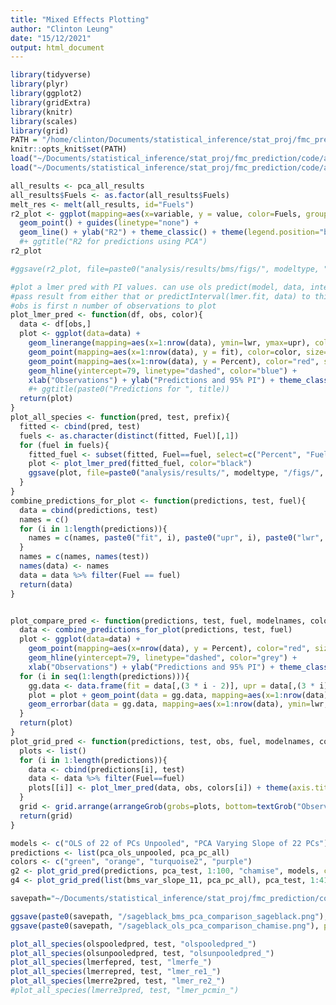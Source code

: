 ```yaml
---
title: "Mixed Effects Plotting"
author: "Clinton Leung"
date: "15/12/2021"
output: html_document
---
```

```r
library(tidyverse)
library(plyr)
library(ggplot2)
library(gridExtra)
library(knitr)
library(scales)
library(grid)
PATH = "/home/clinton/Documents/statistical_inference/stat_proj/fmc_prediction/code"
knitr::opts_knit$set(PATH)
load("~/Documents/statistical_inference/stat_proj/fmc_prediction/code/analysis/results/pca/pca_prediction_results_only.RData")
load("~/Documents/statistical_inference/stat_proj/fmc_prediction/code/analysis/results/bms/bms_prediction_results_only.RData")
```


```r
all_results <- pca_all_results
all_results$Fuels <- as.factor(all_results$Fuels)
melt_res <- melt(all_results, id="Fuels")
r2_plot <- ggplot(mapping=aes(x=variable, y = value, color=Fuels, group=Fuels, linetype = ifelse(Fuels == "Total","dashed","solid")), data=melt_res) +
  geom_point() + guides(linetype="none") + 
  geom_line() + ylab("R2") + theme_classic() + theme(legend.position="bottom", legend.margin=margin(), legend.box="vertical",  axis.title.x=element_blank()) + guides(colour = guide_legend(nrow = 3))
  #+ ggtitle("R2 for predictions using PCA")
r2_plot

#ggsave(r2_plot, file=paste0("analysis/results/bms/figs/", modeltype, "_R2.png"), width=18, height=10, units="cm")

```
```r
#plot a lmer pred with PI values. can use ols predict(model, data, interval="confidence)
#pass result from either that or predictInterval(lmer.fit, data) to this function
#obs is first n number of observations to plot
plot_lmer_pred <- function(df, obs, color){
  data <- df[obs,]
  plot <- ggplot(data=data) +
    geom_linerange(mapping=aes(x=1:nrow(data), ymin=lwr, ymax=upr), color="black", alpha=0.5) +
    geom_point(mapping=aes(x=1:nrow(data), y = fit), color=color, size=1) +
    geom_point(mapping=aes(x=1:nrow(data), y = Percent), color="red", size=1) +
    geom_hline(yintercept=79, linetype="dashed", color="blue") + 
    xlab("Observations") + ylab("Predictions and 95% PI") + theme_classic()
    #+ ggtitle(paste0("Predictions for ", title)) 
  return(plot)
}
plot_all_species <- function(pred, test, prefix){
  fitted <- cbind(pred, test)
  fuels <- as.character(distinct(fitted, Fuel)[,1])
  for (fuel in fuels){
    fitted_fuel <- subset(fitted, Fuel==fuel, select=c("Percent", "Fuel", "fit", "upr", "lwr"))
    plot <- plot_lmer_pred(fitted_fuel, color="black")
    ggsave(plot, file=paste0("analysis/results/", modeltype, "/figs/", prefix, fuel, ".png"), width=14, height=10, units="cm")
  }
}
combine_predictions_for_plot <- function(predictions, test, fuel){
  data = cbind(predictions, test)
  names = c()
  for (i in 1:length(predictions)){
    names = c(names, paste0("fit", i), paste0("upr", i), paste0("lwr", i))
  }
  names = c(names, names(test))
  names(data) <- names
  data = data %>% filter(Fuel == fuel)
  return(data)
}


plot_compare_pred <- function(predictions, test, fuel, modelnames, colors){
  data <- combine_predictions_for_plot(predictions, test, fuel)
  plot <- ggplot(data=data) +
    geom_point(mapping=aes(x=nrow(data), y = Percent), color="red", size=1) +
    geom_hline(yintercept=79, linetype="dashed", color="grey") + 
    xlab("Observations") + ylab("Predictions and 95% PI") + theme_classic()
  for (i in seq(1:length(predictions))){
    gg.data <- data.frame(fit = data[,(3 * i - 2)], upr = data[,(3 * i)], lwr = data[,(3 * i - 1)])
    plot = plot + geom_point(data = gg.data, mapping=aes(x=1:nrow(data), y = fit), color = colors[i], size=1) +
    geom_errorbar(data = gg.data, mapping=aes(x=1:nrow(data), ymin=lwr, ymax=upr), color = colors[i], width=0.5, alpha=0.6)
  }
  return(plot)
}
plot_grid_pred <- function(predictions, test, obs, fuel, modelnames, colors, cols=2){
  plots <- list()
  for (i in 1:length(predictions)){
    data <- cbind(predictions[i], test)
    data <- data %>% filter(Fuel==fuel)
    plots[[i]] <- plot_lmer_pred(data, obs, colors[i]) + theme(axis.title.y=element_blank(), axis.title.x=element_blank(), legend.position="none", plot.title = element_text(size=9)) + labs(title=modelnames[i])
  }
  grid <- grid.arrange(arrangeGrob(grobs=plots, bottom=textGrob("Observations", gp=gpar(fontsize=9)), left=textGrob("LFMC (Percent with 95% Intervals)", rot=90, gp=gpar(fontsize=9)), ncol=cols))
  return(grid)
}
```
```r
models <- c("OLS of 22 of PCs Unpooled", "PCA Varying Slope of 22 PCs")
predictions <- list(pca_ols_unpooled, pca_pc_all)
colors <- c("green", "orange", "turquoise2", "purple")
g2 <- plot_grid_pred(predictions, pca_test, 1:100, "chamise", models, colors=c("purple", "chartreuse4"), cols=1)
g4 <- plot_grid_pred(list(bms_var_slope_11, pca_pc_all), pca_test, 1:41, "sage, black", modelnames=c("BMS Varying Slope of 11 Vars", "PCA Varying Slope of 22 PCs"), colors=colors, cols=1)
```
```r
savepath="~/Documents/statistical_inference/stat_proj/fmc_prediction/code/analysis/results"

ggsave(paste0(savepath, "/sageblack_bms_pca_comparison_sageblack.png"), plot=g4, dpi="print")
ggsave(paste0(savepath, "/sageblack_ols_pca_comparison_chamise.png"), plot=g2, dpi="print")
```

```r
plot_all_species(olspooledpred, test, "olspooledpred_")
plot_all_species(olsunpooledpred, test, "olsunpooledpred_")
plot_all_species(lmerfepred, test, "lmerfe_")
plot_all_species(lmerrepred, test, "lmer_re1_")
plot_all_species(lmerre2pred, test, "lmer_re2_")
#plot_all_species(lmerre3pred, test, "lmer_pcmin_")
```

